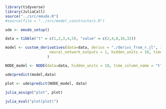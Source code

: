 ```r
library(tidyverse)
library(JuliaCall)
source("../src/emude.R")
#source(file = "../src/model_constructors.R")
```

```r
ude <- emude_setup()
```


```r
data = tibble("t" = c(1,2,3,4,5), "value" = c(2,4,8,16,32))

model <- custom_derivatives(data=data, derivs = "./derivs_from_r.jl", initial_parameters = list(r=0.5, b=0.5), neural_network_inputs = 1,
                    neural_network_outputs = 1, hidden_units = 10, time_column_name = "t"
                   )

NODE_model <- NODE(data=data, hidden_units = 10, time_column_name = "t")
```


```r

ude$predict(model,data)

plot <- ude$predict(NODE_model, data)
  
julia_assign("plot", plot)

julia_eval("plot(plot)")
```